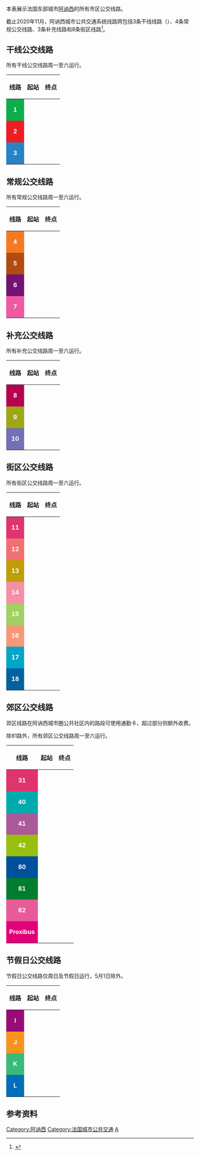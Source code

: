 本表展示法国东部城市[[阿讷西|阿讷西]]的所有市区公交线路。

截止2020年11月，阿讷西城市公共交通系统线路网包括3条干线线路（{{lang|fr|Rythmo}}）、4条常规公交线路、3条补充线路和8条街区线路<ref>{{Cite web|url=https://www.sibra.fr/horaires-et-plans/plan-du-reseau|title=Plan du réseau|author=sibra.fr|accessdate=2020-10-13|language=fr|website=sibra.fr|archive-date=2020-08-13|archive-url=https://web.archive.org/web/20200813060507/https://www.sibra.fr/horaires-et-plans/plan-du-reseau|dead-url=no}}</ref>。

== 干线公交线路 ==
所有干线公交线路周一至六运行。

{| class="wikitable sortable" style="font-size:smaller"
|-
! 线路 !! 起站 !! 终点
|-
|align="center" style="background:#0CAE4C" rowspan="2"|'''<span style="color:#FFFFFF;">1</span>'''||align="center"|{{Arret|Parc des Glaisins|莱格莱桑公园}}||align="center" rowspan="2"|{{Arret|Lycée de Poisy|普瓦西高级中学}}
|-
|align="center"|{{Arret|Poisy Collège|普瓦西初级中学}}
|-
|align="center" style="background:#EE1D23" rowspan="2"|'''<span style="color:#FFFFFF;">2</span>'''||align="center"|{{Arret|Pringy|普兰日}}||align="center" rowspan="2"|{{Arret|Seynod Périaz|塞诺-佩里亚兹}}
|-
|align="center"|{{Arret|Vieugy|维约日}}
|-
|align="center" style="background:#2783C5"|'''<span style="color:#FFFFFF;">3</span>'''||align="center"|{{Arret|Novel|诺韦勒}}||align="center"|{{Arret|Altaïs|阿尔塔伊斯}}
|}

== 常规公交线路 ==

所有常规公交线路周一至六运行。

{| class="wikitable sortable" style="font-size:smaller"
|-
! 线路 !! 起站 !! 终点
|-
|align="center" style="background:#F47921"|'''<span style="color:#FFFFFF;">4</span>'''||align="center"|{{Arret|Seynod Neigeos|塞诺内热奥}}||align="center"|{{Arret|Campus|大学城}}
|-
|align="center" style="background:#B34A12"|'''<span style="color:#FFFFFF;">5</span>'''||align="center"|{{Arret|Piscine Patinoire|游泳池-溜冰场}}||align="center"|{{Arret|Glaisins|格莱桑}}
|-
|align="center" style="background:#721372"|'''<span style="color:#FFFFFF;">6</span>'''||align="center"|{{Arret|La Salle Pringy|拉萨勒普兰日}}||align="center"|{{Arret|Colmyr|科尔米尔}}
|-
|align="center" style="background:#EF59A1"|'''<span style="color:#FFFFFF;">7</span>'''||align="center"|{{Arret|Grand Épagny|大埃帕尼}}||align="center"|{{Arret|Vignières|韦尼耶尔斯}}
|}

== 补充公交线路 ==
所有补充公交线路周一至六运行。

{| class="wikitable sortable" style="font-size:smaller"
|-
! 线路 !! 起站 !! 终点
|-
|align="center" style="background:#B60150"|'''<span style="color:#FFFFFF;">8</span>'''||align="center"|{{Arret|Chavanod Stade|沙瓦诺球场}}||align="center"|{{Arret|Piscine Patinoire|游泳池-溜冰场}}
|-
|align="center" style="background:#9EA615"|'''<span style="color:#FFFFFF;">9</span>'''||align="center"|{{Arret|Gare Pôle d'échange|[[阿讷西站#城市公共交通|火车站综合枢纽]]}}||align="center"|{{Arret|Clinique d'Argonay|阿戈奈诊所}}
|-
|align="center" style="background:#756FB3"|'''<span style="color:#FFFFFF;">10</span>'''||align="center"|{{Arret|Gare Pôle d'échange|[[阿讷西站#城市公共交通|火车站综合枢纽]]}}||align="center"|{{Arret|Épagny Metz-Tessy|埃帕尼-梅斯-泰西}}
|}

== 街区公交线路 ==
所有街区公交线路周一至六运行。

{| class="wikitable sortable" style="font-size:smaller"
|-
! 线路 !! 起站 !! 终点
|-
|align="center" style="background:#DF356E"|'''<span style="color:#FFFFFF;">11</span>'''||align="center"|{{Arret|Meythet le Rabelais|梅泰勒拉伯雷}}||align="center"|{{Arret|La Salle Pringy|拉萨勒普兰日}}
|-
|align="center" style="background:#F26F72" rowspan="2"|'''<span style="color:#FFFFFF;">12</span>'''||align="center" rowspan="2"|{{Arret|Meythet le Rabelais|梅泰勒拉伯雷}}||align="center"|{{Arret|Poisy Moiry|普瓦西-穆瓦里}}
|-
|align="center"|{{Arret|Macully|马屈伊}}
|-
|align="center" style="background:#BD9E04" rowspan="2"|'''<span style="color:#FFFFFF;">13</span>'''||align="center"|{{Arret|Quintal-la-Fruitière|坎塔勒拉弗吕蒂耶尔}}||align="center" rowspan="2"|{{Arret|Lycée Baudelaire|博德莱尔高级中学}}
|-
|align="center"|{{Arret|Balmont|巴尔蒙}}
|-
|align="center" style="background:#F48FA5"|'''<span style="color:#FFFFFF;">14</span>'''||align="center"|{{Arret|Piscine Patinoire|游泳池-溜冰场}}||align="center"|{{Arret|Visitation|探望}}
|-
|align="center" style="background:#A2CF62"|'''<span style="color:#FFFFFF;">15</span>'''||align="center"|{{Arret|Seynod Bois Gentil|塞诺-雅林}}||align="center"|{{Arret|Clinique Général|综合诊所}}
|-
|align="center" style="background:#F6977A"|'''<span style="color:#FFFFFF;">16</span>'''||align="center"|{{Arret|Montagny Avulliens|蒙塔尼-阿维利扬}}||align="center"|{{Arret|Chavanod|沙瓦诺}}
|-
|align="center" style="background:#00A5C7"|'''<span style="color:#FFFFFF;">17</span>'''||align="center"|{{Arret|Piscine Patinoire|游泳池-溜冰场}}||align="center"|{{Arret|Bulloz Fruitière|比洛兹-弗吕蒂耶尔}}
|-
|align="center" style="background:#02619F" rowspan="2"|'''<span style="color:#FFFFFF;">18</span>'''||align="center" rowspan="2"|{{Arret|Hôpital|医院}}||align="center"|{{Arret|Pringy Grande Ferme|普兰日大农场}}
|-
|align="center"|{{Arret|Pringy Ferrières|普兰日-费里耶尔}}
|}

== 郊区公交线路 ==
郊区线路在阿讷西城市圈公共社区内的路段可使用通勤卡，超过部分则额外收费。

除81路外，所有郊区公交线路周一至六运行。

{| class="wikitable sortable" style="font-size:smaller"
|-
! 线路 !! 起站 !! 终点
|-
|align="center" style="background:#DF356E"|'''<span style="color:#FFFFFF;">31</span>'''||align="center"|{{Arret|Gare Pôle d'échange|[[阿讷西站#城市公共交通|火车站综合枢纽]]}}||align="center"|{{Arret|Rumilly Gare|吕米耶火车站}}
|-
|align="center" style="background:#00ABAC"|'''<span style="color:#FFFFFF;">40</span>'''||align="center"|{{Arret|Gare Pôle d'échange|[[阿讷西站#城市公共交通|火车站综合枢纽]]}}||align="center"|{{Arret|Entrelac|昂特尔拉克}}
|-
|align="center" style="background:#AC599A"|'''<span style="color:#FFFFFF;">41</span>'''||align="center"|{{Arret|Gare Pôle d'échange|[[阿讷西站#城市公共交通|火车站综合枢纽]]}}||align="center"|{{Arret|Le Châtelard|勒沙特拉尔}}
|-
|align="center" style="background:#97BF0D"|'''<span style="color:#FFFFFF;">42</span>'''||align="center"|{{Arret|Gare Pôle d'échange|[[阿讷西站#城市公共交通|火车站综合枢纽]]}}||align="center"|{{Arret|Cusy Lachat|屈西-拉沙尔}}
|-
|align="center" style="background:#00509D"|'''<span style="color:#FFFFFF;">80</span>'''||align="center"|{{Arret|Gare Pôle d'échange|[[阿讷西站#城市公共交通|火车站综合枢纽]]}}||align="center"|{{Arret|Fillière Thorens-Glières Chef lieu|[[菲利耶尔|菲利耶尔]]-托朗斯-格里耶尔-城关}}
|-
|align="center" style="background:#007D31"|'''<span style="color:#FFFFFF;">81</span>'''||align="center"|{{Arret|Gare Pôle d'échange|[[阿讷西站#城市公共交通|火车站综合枢纽]]}}||align="center"|{{Arret|Fillière Avrienoz Chef lieu|[[菲利耶尔|菲利耶尔]]-阿夫里耶诺-城关}}
|-
|align="center" style="background:#E85B98"|'''<span style="color:#FFFFFF;">82</span>'''||align="center"|{{Arret|Gare Pôle d'échange|[[阿讷西站#城市公共交通|火车站综合枢纽]]}}||align="center"|{{Arret|Fillière Thorens-Glières Chef lieu|[[菲利耶尔|菲利耶尔]]-托朗斯-格里耶尔-城关}}
|-
|align="center" style="background:#E2007A"|'''<span style="color:#FFFFFF;">Proxibus</span>'''||align="center"|{{Arret|Gare Pôle d'échange|[[阿讷西站#城市公共交通|火车站综合枢纽]]}}||align="center"|{{Arret|Chapeiry — Pelevoz|沙佩里-佩勒沃}}
|}

== 节假日公交线路 ==
节假日公交线路仅周日及节假日运行，5月1日除外。

{| class="wikitable sortable" style="font-size:smaller"
|-
! 线路 !! 起站 !! 终点
|-
|align="center" style="background:#970C76"|'''<span style="color:#FFFFFF;">I</span>'''||align="center"|{{Arret|Poisy Collège|普瓦西初级中学}}||align="center"|{{Arret|Campus|大学城}}
|-
|align="center" style="background:#F7931D"|'''<span style="color:#FFFFFF;">J</span>'''||align="center"|{{Arret|Pringy Grande Ferme|普兰日大农场}}||align="center"|{{Arret|Seynod Vieugy|塞诺-维约日}}
|-
|align="center" style="background:#39B97A"|'''<span style="color:#FFFFFF;">K</span>'''||align="center"|{{Arret|Clinique d'Argonay|阿戈奈诊所}}||align="center"|{{Arret|Paradis|天堂}}
|-
|align="center" style="background:#006EB8"|'''<span style="color:#FFFFFF;">L</span>'''||align="center"|{{Arret|Hôpital|医院}}||align="center"|{{Arret|Campus|大学城}}
|}

== 参考资料 ==
{{reflist}}

[[Category:阿讷西|Category:阿讷西]]
[[Category:法国城市公共交通|Category:法国城市公共交通]]
[[Category:法国公交路线列表|A]]